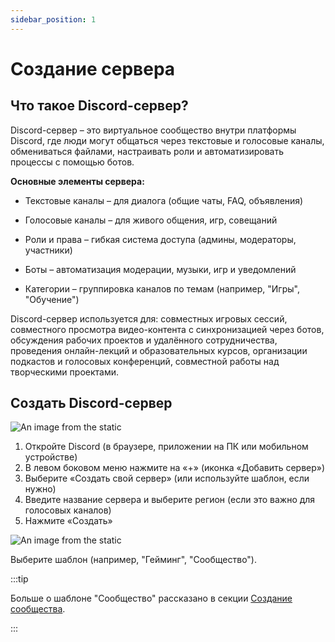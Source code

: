 ```yaml
---
sidebar_position: 1
---
```


# Создание сервера

## Что такое Discord-сервер?

Discord-сервер – это виртуальное сообщество внутри платформы Discord, где люди могут общаться через текстовые и
голосовые каналы, обмениваться файлами, настраивать роли и автоматизировать процессы с помощью ботов.

__Основные элементы сервера:__

+ Текстовые каналы – для диалога (общие чаты, FAQ, объявления)

+ Голосовые каналы – для живого общения, игр, совещаний

+ Роли и права – гибкая система доступа (админы, модераторы, участники)

+ Боты – автоматизация модерации, музыки, игр и уведомлений

+ Категории – группировка каналов по темам (например, "Игры", "Обучение")

Discord-сервер используется для: совместных игровых сессий, совместного просмотра
видео-контента с синхронизацией через ботов, обсуждения рабочих проектов и удалённого
сотрудничества, проведения онлайн-лекций и образовательных курсов, организации подкастов и голосовых
конференций, совместной работы над творческими проектами.

## Создать Discord-сервер

![An image from the static](/img/add_serv.jpg)

1. Откройте Discord (в браузере, приложении на ПК или мобильном устройстве)
2. В левом боковом меню нажмите на «+» (иконка «Добавить сервер»)
3. Выберите «Создать свой сервер» (или используйте шаблон, если нужно)
4. Введите название сервера и выберите регион (если это важно для голосовых каналов)
5. Нажмите «Создать»

![An image from the static](/img/choose_the_theme.jpg)

Выберите шаблон (например, "Гейминг", "Сообщество").

:::tip

Больше о шаблоне "Сообщество" рассказано в секции [Создание сообщества](../serv-setup/create-a-community.mdx).

:::



